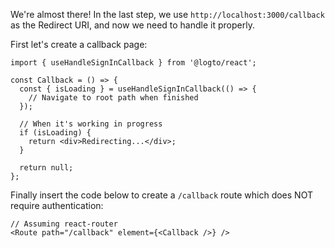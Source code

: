 We're almost there! In the last step, we use `http://localhost:3000/callback` as the Redirect URI, and now we need to handle it properly.

First let's create a callback page:

```tsx title="pages/Callback/index.tsx"
import { useHandleSignInCallback } from '@logto/react';

const Callback = () => {
  const { isLoading } = useHandleSignInCallback(() => {
    // Navigate to root path when finished
  });

  // When it's working in progress
  if (isLoading) {
    return <div>Redirecting...</div>;
  }

  return null;
};
```

Finally insert the code below to create a `/callback` route which does NOT require authentication:

```tsx title="App.tsx"
// Assuming react-router
<Route path="/callback" element={<Callback />} />
```
